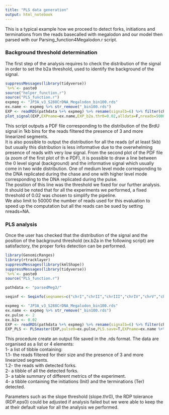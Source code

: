 ```yaml
---
title: "PLS data generation"
output: html_notebook
---
```


This is a typical example how we proceed to detect forks, initiations and terminations from the reads basecalled with megalodon and our model then parsed with our Parsing_function4Megalodon.r script.  

### Background threshold determination
The first step of the analysis requires to check the distribution of the signal in order to set the b2a threshold, used to identify the background of the signal.  
```r
suppressMessages(library(tidyverse))
`%+%`<- paste0
source("helper_function.r")
source("PLS_function.r")
expmeg <- "JP3A_v3_S288CrDNA_Megalodon_bin100.rds"
ex.name <- expmeg %>% str_remove("_bin100.rds")
EXP <- readRDS(pathdata %+% expmeg) %>% rename(signalb=6) %>% filter(chrom!="chrM")
plot_signal(EXP,EXPname=ex.name,EXP_b2a.thr0=0.02,alldata=F,nreads=50000)
```
This script outputs a PDF file corresponding to the distribution of the BrdU signal in 1kb bins for the reads filtered the presence of 3 and more linearized segments.  
It is also possible to output the distribution for all the reads (of at least 5kb) but usually this distribution is less informative due to the overwhelming presence of reads with very low signal. 
From the second plot of the PDF file (a zoom of the first plot of th e PDF), it is possible to draw a line between the 0 level signal (background) and the informative signal which usually come in two wide distribution. One of medium level mode corresponding to the DNA replicated during the chase and one with higher level mode corresponding to the DNA replicated during the pulse.  
The position of this line was the threshold we fixed for our further analysis. It should be noted that for all the experiments we performed, a fixed threshold of 0.02 was chosen to simplify the pipeline.  
We also limit to 50000 the number of reads used for this evaluation to speed up the computation but all the reads can be sued by setting nreads=NA.  

### PLS analysis
Once the user has checked that the distribution of the signal and the position of the background threshold (ex.b2a in the following script) are satisfactory, the proper forks detection can be performed.  

```r
library(GenomicRanges)
library(rtracklayer)
suppressMessages(library(kmlShape))
suppressMessages(library(tidyverse))
`%+%`<- paste0
source("PLS_function.r")

pathdata <- "parsedMeg3/"

seqinf <- Seqinfo(seqnames=c("chrI","chrII","chrIII","chrIV","chrV","chrVI","chrVII","chrVIII","chrIX","chrX","chrXI","chrXII","chrXIII","chrXIV","chrXV","chrXVI","chrM","rDNA-10R"),seqlengths=c(230218,813184,316620,1531933,576874,270161,1090940,562643,439888,745751,666816,1078177,924431,784333,1091291,948066,85779,113097), isCircular=c(rep(F,16),T,F),genome="S288CrDNA")

expmeg <- "JP3A_v3_S288CrDNA_Megalodon_bin100.rds"
ex.name <- expmeg %>% str_remove("_bin100.rds")
ex.pulse <- 2
ex.b2a <- 0.02
EXP <- readRDS(pathdata %+% expmeg) %>% rename(signalb=6) %>% filter(chrom!="chrM")
EXP_PLS <- PLSmaster(EXP,pulse0=ex.pulse,PLS.save=T,EXPname=ex.name %+% "_git",b2a=ex.b2a)
```

This procedure create an output file saved in the .rds format. The data are organised as a list or 4 elements:  
1- a list of tibble containing:  
1.1- the reads filtered for their size and the presence of 3 and more linearized segments.  
1.2- the reads with detected forks.  
2- a tibble of all the detected forks.  
3- a table summary of different metrics of the experiment.  
4- a tibble containing the initiations (Init) and the terminations (Ter) detected.

Parameters such as the slope threshold (slope.thr0), the RDP tolerance (RDP.eps0) could be adjusted if analysis failed but we were able to keep the at their default value for all the analysis we performed.  
